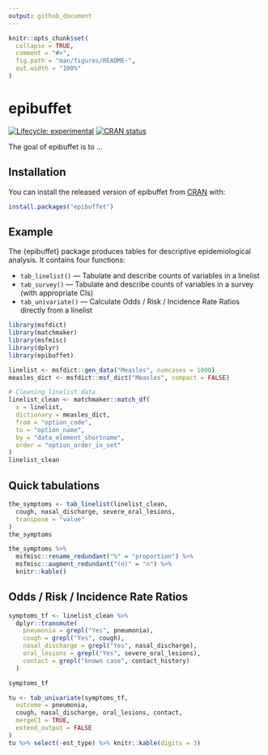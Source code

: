 ```yaml
---
output: github_document
---
```


<!-- README.md is generated from README.Rmd. Please edit that file -->

```r
knitr::opts_chunk$set(
  collapse = TRUE,
  comment = "#>",
  fig.path = "man/figures/README-",
  out.width = "100%"
)
```

# epibuffet

<!-- badges: start -->
[![Lifecycle: experimental](https://img.shields.io/badge/lifecycle-experimental-orange.svg)](https://www.tidyverse.org/lifecycle/#experimental)
[![CRAN status](https://www.r-pkg.org/badges/version/epibuffet)](https://CRAN.R-project.org/package=epibuffet)
<!-- badges: end -->

The goal of epibuffet is to ...

## Installation

You can install the released version of epibuffet from [CRAN](https://CRAN.R-project.org) with:

``` r
install.packages("epibuffet")
```

## Example

The {epibuffet} package produces tables for descriptive epidemiological analysis.
It contains four functions:

 - `tab_linelist()` --- Tabulate and describe counts of variables in a linelist
 - `tab_survey()` --- Tabulate and describe counts of variables in a survey (with appropriate CIs)
 - `tab_univariate()` --- Calculate Odds / Risk / Incidence Rate Ratios directly from a linelist

```r
library(msfdict)
library(matchmaker)
library(msfmisc)
library(dplyr)
library(epibuffet)

linelist <- msfdict::gen_data("Measles", numcases = 1000)
measles_dict <- msfdict::msf_dict("Measles", compact = FALSE)

# Cleaning linelist data
linelist_clean <- matchmaker::match_df(
  x = linelist,
  dictionary = measles_dict,
  from = "option_code",
  to = "option_name",
  by = "data_element_shortname",
  order = "option_order_in_set"
)
linelist_clean
```

## Quick tabulations

```r
the_symptoms <- tab_linelist(linelist_clean,
  cough, nasal_discharge, severe_oral_lesions,
  transpose = "value"
) 
the_symptoms
```

```r
the_symptoms %>%
  msfmisc::rename_redundant("%" = "proportion") %>%
  msfmisc::augment_redundant("(n)" = "n") %>%
  knitr::kable()
```

## Odds / Risk / Incidence Rate Ratios

```r
symptoms_tf <- linelist_clean %>%
  dplyr::transmute(
    pneumonia = grepl("Yes", pneumonia),
    cough = grepl("Yes", cough),
    nasal_discharge = grepl("Yes", nasal_discharge),
    oral_lesions = grepl("Yes", severe_oral_lesions),
    contact = grepl("known case", contact_history)
  ) 

symptoms_tf

tu <- tab_univariate(symptoms_tf, 
  outcome = pneumonia, 
  cough, nasal_discharge, oral_lesions, contact,
  mergeCI = TRUE,
  extend_output = FALSE
)
tu %>% select(-est_type) %>% knitr::kable(digits = 3)
```

